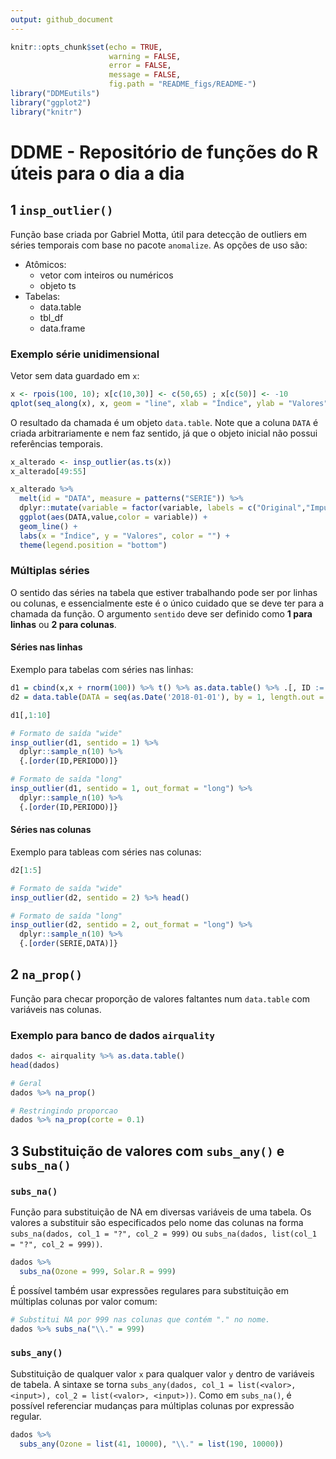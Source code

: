 ```yaml
---
output: github_document
---
```


```r
knitr::opts_chunk$set(echo = TRUE, 
                      warning = FALSE,
                      error = FALSE,
                      message = FALSE,
                      fig.path = "README_figs/README-")
library("DDMEutils")
library("ggplot2")
library("knitr")
```
 
# DDME - Repositório de funções do R úteis para o dia a dia

## 1 `insp_outlier()`

Função base criada por Gabriel Motta, útil para detecção de outliers em séries temporais com base no pacote `anomalize`. As opções de uso são:

* Atômicos: 
    + vetor com inteiros ou numéricos
    + objeto ts
* Tabelas:
    + data.table
    + tbl_df  
    + data.frame

### Exemplo série unidimensional

Vetor sem data guardado em `x`:

```r
x <- rpois(100, 10); x[c(10,30)] <- c(50,65) ; x[c(50)] <- -10
qplot(seq_along(x), x, geom = "line", xlab = "Índice", ylab = "Valores")
```

O resultado da chamada é um objeto `data.table`. Note que a coluna `DATA` é criada arbitrariamente e nem faz sentido, já que o objeto inicial não possui referências temporais. 

```r
x_alterado <- insp_outlier(as.ts(x))
x_alterado[49:55]
```

```r
x_alterado %>% 
  melt(id = "DATA", measure = patterns("SERIE")) %>% 
  dplyr::mutate(variable = factor(variable, labels = c("Original","Imputada"))) %>% {.[]} %>% 
  ggplot(aes(DATA,value,color = variable)) +
  geom_line() +
  labs(x = "Índice", y = "Valores", color = "") + 
  theme(legend.position = "bottom")
```



### Múltiplas séries

O sentido das séries na tabela que estiver trabalhando pode ser por linhas ou colunas, e essencialmente este é o único cuidado que se deve ter para a chamada da função. O argumento `sentido` deve ser definido como __1 para linhas__ ou __2 para colunas__.

#### Séries nas linhas

Exemplo para tabelas com séries nas linhas:

```r
d1 = cbind(x,x + rnorm(100)) %>% t() %>% as.data.table() %>% .[, ID := 1:2] %>% setcolorder('ID') %>% {.[]}
d2 = data.table(DATA = seq(as.Date('2018-01-01'), by = 1, length.out = 100), SERIE1 = x, SERIE2 = round(rcauchy(100),4))
```


```r
d1[,1:10]

# Formato de saída "wide"
insp_outlier(d1, sentido = 1) %>% 
  dplyr::sample_n(10) %>% 
  {.[order(ID,PERIODO)]}

# Formato de saída "long"
insp_outlier(d1, sentido = 1, out_format = "long") %>% 
  dplyr::sample_n(10) %>% 
  {.[order(ID,PERIODO)]}
```


#### Séries nas colunas

Exemplo para tableas com séries nas colunas:

```r
d2[1:5]

# Formato de saída "wide"
insp_outlier(d2, sentido = 2) %>% head()

# Formato de saída "long"
insp_outlier(d2, sentido = 2, out_format = "long") %>% 
  dplyr::sample_n(10) %>% 
  {.[order(SERIE,DATA)]}
```


## 2 `na_prop()`

Função para checar proporção de valores faltantes num `data.table` com variáveis nas colunas.

### Exemplo para banco de dados `airquality`

```r
dados <- airquality %>% as.data.table()
head(dados)

# Geral
dados %>% na_prop()

# Restringindo proporcao
dados %>% na_prop(corte = 0.1)
```

## 3 Substituição de valores com `subs_any()` e `subs_na()`

### `subs_na()`

Função para substituição de NA em diversas variáveis de uma tabela. Os valores a substituir são especificados pelo nome das colunas na forma `subs_na(dados, col_1 = "?", col_2 = 999)` ou `subs_na(dados, list(col_1 = "?", col_2 = 999))`.

```r

dados %>% 
  subs_na(Ozone = 999, Solar.R = 999)

```

É possível também usar expressões regulares para substituição em múltiplas colunas por valor comum:

```r
# Substitui NA por 999 nas colunas que contém "." no nome.
dados %>% subs_na("\\." = 999)
```


### `subs_any()`

Substituição de qualquer valor `x` para qualquer valor `y` dentro de variáveis de tabela. A sintaxe se torna `subs_any(dados, col_1 = list(<valor>, <input>), col_2 = list(<valor>, <input>))`. Como em `subs_na()`, é possível referenciar mudanças para múltiplas colunas por expressão regular. 

```r
dados %>% 
  subs_any(Ozone = list(41, 10000), "\\." = list(190, 10000))
```

